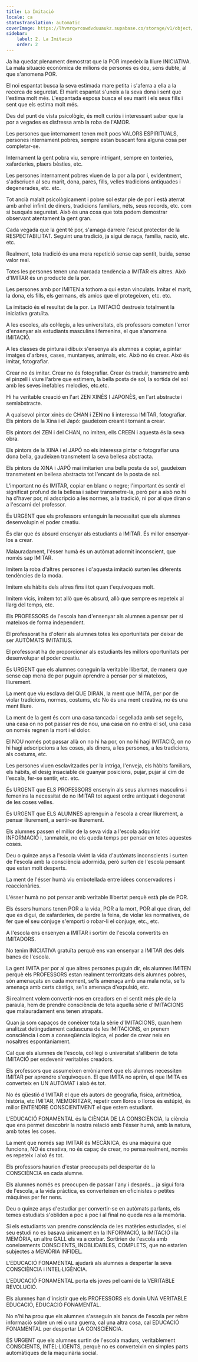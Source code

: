 ```yaml
---
title: La Imitació
locale: ca
statusTranslation: automatic
coverImage: https://lhvmrqwrcowdvduuaukz.supabase.co/storage/v1/object/public/strapi-uploads/small_cover-educacion-fundamental.webp-2d51a7828a2b1309555be27f7e2a61a0.webp
sidebar:
    label: 2. La Imitació
    order: 2
---
```

Ja ha quedat plenament demostrat que la POR impedeix la lliure INICIATIVA. La mala situació econòmica de milions de persones es deu, sens dubte, al que s'anomena POR.

El noi espantat busca la seva estimada mare petita i s'aferra a ella a la recerca de seguretat. El marit espantat s'uneix a la seva dona i sent que l'estima molt més. L'espantada esposa busca el seu marit i els seus fills i sent que els estima molt més.

Des del punt de vista psicològic, és molt curiós i interessant saber que la por a vegades es disfressa amb la roba de l'AMOR.

Les persones que internament tenen molt pocs VALORS ESPIRITUALS, persones internament pobres, sempre estan buscant fora alguna cosa per completar-se.

Internament la gent pobra viu, sempre intrigant, sempre en tonteries, xafarderies, plaers bèsties, etc.

Les persones internament pobres viuen de la por a la por i, evidentment, s'adscriuen al seu marit, dona, pares, fills, velles tradicions antiquades i degenerades, etc. etc.

Tot ancià malalt psicològicament i pobre sol estar ple de por i està aterrat amb anhel infinit de diners, tradicions familiars, néts, seus records, etc. com si busqués seguretat. Això és una cosa que tots podem demostrar observant atentament la gent gran.

Cada vegada que la gent té por, s'amaga darrere l'escut protector de la RESPECTABILITAT. Seguint una tradició, ja sigui de raça, família, nació, etc. etc.

Realment, tota tradició és una mera repetició sense cap sentit, buida, sense valor real.

Totes les persones tenen una marcada tendència a IMITAR els altres. Això d'IMITAR és un producte de la por.

Les persones amb por IMITEN a tothom a qui estan vinculats. Imitar el marit, la dona, els fills, els germans, els amics que el protegeixen, etc. etc.

La imitació és el resultat de la por. La IMITACIÓ destrueix totalment la iniciativa gratuïta.

A les escoles, als col·legis, a les universitats, els professors cometen l'error d'ensenyar als estudiants masculins i femenins, el que s'anomena IMITACIÓ.

A les classes de pintura i dibuix s'ensenya als alumnes a copiar, a pintar imatges d'arbres, cases, muntanyes, animals, etc. Això no és crear. Això és imitar, fotografiar.

Crear no és imitar. Crear no és fotografiar. Crear és traduir, transmetre amb el pinzell i viure l'arbre que estimem, la bella posta de sol, la sortida del sol amb les seves inefables melodies, etc.etc.

Hi ha veritable creació en l'art ZEN XINÈS I JAPONÈS, en l'art abstracte i semiabstracte.

A qualsevol pintor xinès de CHAN i ZEN no li interessa IMITAR, fotografiar. Els pintors de la Xina i el Japó: gaudeixen creant i tornant a crear.

Els pintors del ZEN i del CHAN, no imiten, ells CREEN i aquesta és la seva obra.

Els pintors de la XINA i el JAPÓ no els interessa pintar o fotografiar una dona bella, gaudeixen transmetent la seva bellesa abstracta.

Els pintors de XINA i JAPÓ mai imitarien una bella posta de sol, gaudeixen transmetent en bellesa abstracta tot l'encant de la posta de sol.

L'important no és IMITAR, copiar en blanc o negre; l'important és sentir el significat profund de la bellesa i saber transmetre-la, però per a això no hi ha d'haver por, ni adscripció a les normes, a la tradició, ni por al que diran o a l'escarni del professor.

És URGENT que els professors entenguin la necessitat que els alumnes desenvolupin el poder creatiu.

És clar que és absurd ensenyar als estudiants a IMITAR. És millor ensenyar-los a crear.

Malauradament, l'ésser humà és un autòmat adormit inconscient, que només sap IMITAR.

Imitem la roba d'altres persones i d'aquesta imitació surten les diferents tendències de la moda.

Imitem els hàbits dels altres fins i tot quan t'equivoques molt.

Imitem vicis, imitem tot allò que és absurd, allò que sempre es repeteix al llarg del temps, etc.

Els PROFESSORS de l'escola han d'ensenyar als alumnes a pensar per si mateixos de forma independent.

El professorat ha d'oferir als alumnes totes les oportunitats per deixar de ser AUTÒMATS IMITATIUS.

El professorat ha de proporcionar als estudiants les millors oportunitats per desenvolupar el poder creatiu.

És URGENT que els alumnes coneguin la veritable llibertat, de manera que sense cap mena de por puguin aprendre a pensar per si mateixos, lliurement.

La ment que viu esclava del QUE DIRAN, la ment que IMITA, per por de violar tradicions, normes, costums, etc No és una ment creativa, no és una ment lliure.

La ment de la gent és com una casa tancada i segellada amb set segells, una casa on no pot passar res de nou, una casa on no entra el sol, una casa on només regnen la mort i el dolor.

El NOU només pot passar allà on no hi ha por, on no hi hagi IMITACIÓ, on no hi hagi adscripcions a les coses, als diners, a les persones, a les tradicions, als costums, etc.

Les persones viuen esclavitzades per la intriga, l'enveja, els hàbits familiars, els hàbits, el desig insaciable de guanyar posicions, pujar, pujar al cim de l'escala, fer-se sentir, etc. etc.

És URGENT que ELS PROFESSORS ensenyin als seus alumnes masculins i femenins la necessitat de no IMITAR tot aquest ordre antiquat i degenerat de les coses velles.

És URGENT que ELS ALUMNES aprenguin a l'escola a crear lliurement, a pensar lliurement, a sentir-se lliurement.

Els alumnes passen el millor de la seva vida a l'escola adquirint INFORMACIÓ i, tanmateix, no els queda temps per pensar en totes aquestes coses.

Deu o quinze anys a l'escola vivint la vida d'autòmats inconscients i surten de l'escola amb la consciència adormida, però surten de l'escola pensant que estan molt desperts.

La ment de l'ésser humà viu embotellada entre idees conservadores i reaccionàries.

L'ésser humà no pot pensar amb veritable llibertat perquè està ple de POR.

Els éssers humans tenen POR a la vida, POR a la mort, POR al que diran, del que es digui, de xafarderies, de perdre la feina, de violar les normatives, de fer que el seu cònjuge s'emporti o robar-li el cònjuge, etc., etc.

A l'escola ens ensenyen a IMITAR i sortim de l'escola convertits en IMITADORS.

No tenim INICIATIVA gratuïta perquè ens van ensenyar a IMITAR des dels bancs de l'escola.

La gent IMITA per por al que altres persones puguin dir, els alumnes IMITEN perquè els PROFESSORS estan realment terroritzats dels alumnes pobres, són amenaçats en cada moment, se'ls amenaça amb una mala nota, se'ls amenaça amb certs càstigs, se'ls amenaça d'expulsió, etc.

Si realment volem convertir-nos en creadors en el sentit més ple de la paraula, hem de prendre consciència de tota aquella sèrie d'IMITACIONS que malauradament ens tenen atrapats.

Quan ja som capaços de conèixer tota la sèrie d'IMITACIONS, quan hem analitzat detingudament cadascuna de les IMITACIONS, en prenem consciència i com a conseqüència lògica, el poder de crear neix en nosaltres espontàniament.

Cal que els alumnes de l'escola, col·legi o universitat s'alliberin de tota IMITACIÓ per esdevenir veritables creadors.

Els professors que assumeixen erròniament que els alumnes necessiten IMITAR per aprendre s'equivoquen. El que IMITA no aprèn, el que IMITA es converteix en UN AUTÒMAT i això és tot.

No és qüestió d'IMITAR el que els autors de geografia, física, aritmètica, història, etc IMITAR, MEMORITZAR, repetir com lloros o lloros és estúpid, és millor ENTENDRE CONSCIENTMENT el que estem estudiant.

L'EDUCACIÓ FONAMENTAL és la CIÈNCIA DE LA CONSCIÈNCIA, la ciència que ens permet descobrir la nostra relació amb l'ésser humà, amb la natura, amb totes les coses.

La ment que només sap IMITAR és MECÀNICA, és una màquina que funciona, NO és creativa, no és capaç de crear, no pensa realment, només es repeteix i això és tot.

Els professors haurien d'estar preocupats pel despertar de la CONSCIÈNCIA en cada alumne.

Els alumnes només es preocupen de passar l'any i després... ja sigui fora de l'escola, a la vida pràctica, es converteixen en oficinistes o petites màquines per fer nens.

Deu o quinze anys d'estudiar per convertir-se en autòmats parlants, els temes estudiats s'obliden a poc a poc i al final no queda res a la memòria.

Si els estudiants van prendre consciència de les matèries estudiades, si el seu estudi no es basava únicament en la INFORMACIÓ, la IMITACIÓ i la MEMÒRIA, un altre GALL els va a corbar. Sortirien de l'escola amb coneixements CONSCIENTS, INOBLIDABLES, COMPLETS, que no estarien subjectes a MEMÒRIA INFIDEL.

L'EDUCACIÓ FONAMENTAL ajudarà als alumnes a despertar la seva CONSCIÈNCIA i INTEL·LIGÈNCIA.

L'EDUCACIÓ FONAMENTAL porta els joves pel camí de la VERITABLE REVOLUCIÓ.

Els alumnes han d'insistir que els PROFESSORS els donin UNA VERITABLE EDUCACIÓ, EDUCACIÓ FONAMENTAL.

No n'hi ha prou que els alumnes s'asseguin als bancs de l'escola per rebre informació sobre un rei o una guerra, cal una altra cosa, cal EDUCACIÓ FONAMENTAL per despertar LA CONSCIÈNCIA.

ÉS URGENT que els alumnes surtin de l'escola madurs, veritablement CONSCIENTS, INTEL·LIGENTS, perquè no es converteixin en simples parts automàtiques de la maquinària social.
